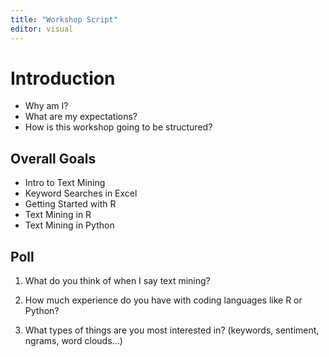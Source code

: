 ```yaml
---
title: "Workshop Script"
editor: visual
---
```


# Introduction

-   Why am I?
-   What are my expectations?
-   How is this workshop going to be structured?

## Overall Goals

-   Intro to Text Mining
-   Keyword Searches in Excel
-   Getting Started with R
-   Text Mining in R
-   Text Mining in Python

## Poll

1.  What do you think of when I say text mining?

2.  How much experience do you have with coding languages like R or Python?

3.  What types of things are you most interested in? (keywords, sentiment, ngrams, word clouds...)
